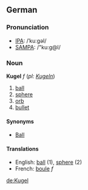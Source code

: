 ==German==
===Pronunciation===
*[[w:IPA|IPA]]: /ˈkuːgəl/
*[[w:SAMPA|SAMPA]]: /"ku:g@l/

===Noun===
'''Kugel''' ''f'' (''pl: [[Kugeln]]'')

# [[ball]]
# [[sphere]]
# [[orb]]
# [[bullet]]

====Synonyms====
*[[Ball]]

====Translations====
*English: [[ball]] (1), [[sphere]] (2)
*French: [[boule]] ''f''

[[de:Kugel]]